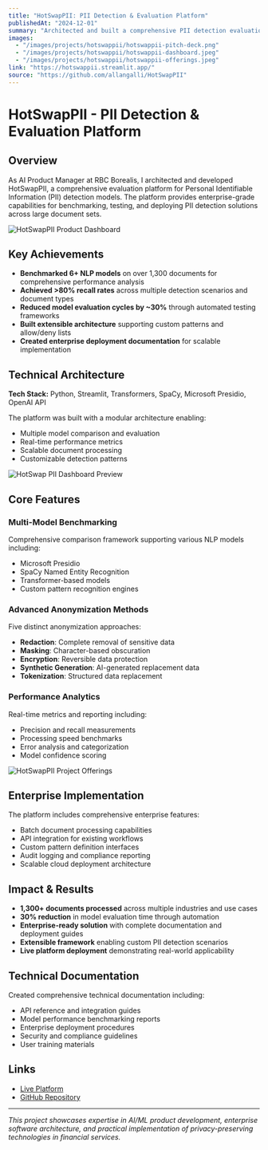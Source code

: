 ---
title: "HotSwapPII: PII Detection & Evaluation Platform"
publishedAt: "2024-12-01"
summary: "Architected and built a comprehensive PII detection evaluation platform that benchmarks multiple NLP models, achieving >80% recall rates and reducing evaluation cycles by ~30%."
images:
  - "/images/projects/hotswappii/hotswappii-pitch-deck.png"
  - "/images/projects/hotswappii/hotswappii-dashboard.jpeg"
  - "/images/projects/hotswappii/hotswappii-offerings.jpeg"
link: "https://hotswappii.streamlit.app/"
source: "https://github.com/allangalli/HotSwapPII"
---

# HotSwapPII - PII Detection & Evaluation Platform

## Overview

As AI Product Manager at RBC Borealis, I architected and developed HotSwapPII, a comprehensive evaluation platform for Personal Identifiable Information (PII) detection models. The platform provides enterprise-grade capabilities for benchmarking, testing, and deploying PII detection solutions across large document sets.

![HotSwapPII Product Dashboard](/images/projects/hotswappii/hotswappii-dashboard.png)

## Key Achievements

- **Benchmarked 6+ NLP models** on over 1,300 documents for comprehensive performance analysis
- **Achieved >80% recall rates** across multiple detection scenarios and document types
- **Reduced model evaluation cycles by ~30%** through automated testing frameworks
- **Built extensible architecture** supporting custom patterns and allow/deny lists
- **Created enterprise deployment documentation** for scalable implementation

## Technical Architecture

**Tech Stack:** Python, Streamlit, Transformers, SpaCy, Microsoft Presidio, OpenAI API

The platform was built with a modular architecture enabling:
- Multiple model comparison and evaluation
- Real-time performance metrics
- Scalable document processing
- Customizable detection patterns

![HotSwap PII Dashboard Preview](/images/projects/hotswappii/hotswappii-preview.png)

## Core Features

### Multi-Model Benchmarking
Comprehensive comparison framework supporting various NLP models including:
- Microsoft Presidio
- SpaCy Named Entity Recognition
- Transformer-based models
- Custom pattern recognition engines

### Advanced Anonymization Methods
Five distinct anonymization approaches:
- **Redaction**: Complete removal of sensitive data
- **Masking**: Character-based obscuration
- **Encryption**: Reversible data protection
- **Synthetic Generation**: AI-generated replacement data
- **Tokenization**: Structured data replacement

### Performance Analytics
Real-time metrics and reporting including:
- Precision and recall measurements
- Processing speed benchmarks
- Error analysis and categorization
- Model confidence scoring

![HotSwapPII Project Offerings](/images/projects/hotswappii/hotswappii-offerings.jpeg)

## Enterprise Implementation

The platform includes comprehensive enterprise features:
- Batch document processing capabilities
- API integration for existing workflows
- Custom pattern definition interfaces
- Audit logging and compliance reporting
- Scalable cloud deployment architecture

## Impact & Results

- **1,300+ documents processed** across multiple industries and use cases
- **30% reduction** in model evaluation time through automation
- **Enterprise-ready solution** with complete documentation and deployment guides
- **Extensible framework** enabling custom PII detection scenarios
- **Live platform deployment** demonstrating real-world applicability

## Technical Documentation

Created comprehensive technical documentation including:
- API reference and integration guides
- Model performance benchmarking reports
- Enterprise deployment procedures
- Security and compliance guidelines
- User training materials

## Links

- [Live Platform](https://hotswappii.streamlit.app/)
- [GitHub Repository](https://github.com/allangalli/HotSwapPII)

---

*This project showcases expertise in AI/ML product development, enterprise software architecture, and practical implementation of privacy-preserving technologies in financial services.*